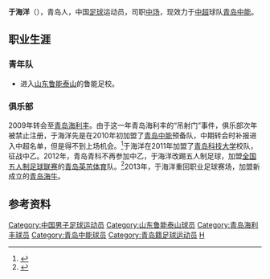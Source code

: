 {{NoteTA
|1 = 于海洋
}}
{{Football player infobox
| playername = 于海洋
| image =
| fullname = 于海洋
| height = {{height|m=1.80}}
| nickname =
| dateofbirth = {{Birth date and age|year=1990|month=4|day=18}}
| cityofbirth = [[山东|山东]][[青岛|青岛]]
| countryofbirth = {{flagicon|CHN}}[[中国|中国]]
| currentclub = [[青岛中能|青岛中能]]
| clubnumber = 41
| position = [[中场|中场]]
| youthyears =
| youthclubs =[[山东鲁能泰山|山东鲁能泰山]]
| years1 = 2009
| clubs1 = [[青岛海利丰|青岛海利丰]]
|  caps1 = 0
| goals1 = 0
| years2 = 2010
| clubs2 = [[青岛中能|青岛中能]]
|  caps2 = 0
| goals2 = 0
| years3 = 2011
| clubs3 = [[青岛青科|青岛青科]]
|  caps3 = 
| goals3 = 
| years4 = 2013 - 
| clubs4 = [[青岛海牛足球俱乐部|青岛海牛]]
|  caps4 = 1
| goals4 = 0
| nationalyears =
| nationalteam =
| nationalcaps(goals) =
| pcupdate = 2014年1月1日
| ntupdate = 
| manageryears =
| managerclubs =
}}

'''于海洋'''（{{bd|1990年|4月18日|catIdx=Y}}），青岛人，中国[[足球|足球]]运动员，司职[[中场|中场]]，现效力于[[中超|中超]]球队[[青岛中能|青岛中能]]。

==职业生涯==
===青年队===
*进入[[山东鲁能泰山|山东鲁能泰山]]的鲁能足校。
===俱乐部===
2009年转会至[[青岛海利丰|青岛海利丰]]。由于这一年青岛海利丰的“吊射门”事件，俱乐部次年被禁止注册，于海洋先是在2010年初加盟了[[青岛中能|青岛中能]]预备队，中期转会时补报进入中超名单，但是得不到上场机会。<ref>{{cite news|title=海利丰随吊射消失 球员梦碎青岛足球路在何方|url=http://sports.qq.com/a/20100902/000803.htm|accessdate=2014-03-22|newspaper=足球-劲体育|date=2010-09-02|archive-date=2019-11-11|archive-url=https://web.archive.org/web/20191111092718/https://sports.qq.com/a/20100902/000803.htm|dead-url=no}}</ref>于海洋在2011年加盟了[[青岛科技大学|青岛科技大学]]校队，征战中乙。2012年，青岛青科不再参加中乙，于海洋改踢五人制足球，加盟[[全国五人制足球联赛|全国五人制足球联赛]]的[[青岛英茁体育|青岛英茁体育]]队。<ref>{{cite news|title=英茁引进射手王双枪更无敌 补充学生军保三争冠军|url=http://www.yangtse.com/system/2012/12/26/015706565.shtml|accessdate=2014-03-22|newspaper=东方网|date=2012-12-26|deadurl=yes|archiveurl=https://web.archive.org/web/20140322060146/http://www.yangtse.com/system/2012/12/26/015706565.shtml|archivedate=2014-03-22}}</ref>2013年，于海洋重回职业足球赛场，加盟新成立的[[青岛海牛足球俱乐部|青岛海牛]]。

== 参考资料 ==
{{reflist}}

{{2010年中超分类名单青岛}}
{{2013年中乙分类名单青岛海牛}}
{{2014年中甲分类名单海牛}}

{{DEFAULTSORT:YU于海洋}}
[[Category:中国男子足球运动员|Category:中国男子足球运动员]]
[[Category:山东鲁能泰山球员|Category:山东鲁能泰山球员]]
[[Category:青岛海利丰球员|Category:青岛海利丰球员]]
[[Category:青岛中能球员|Category:青岛中能球员]]
[[Category:青岛籍足球运动员|Category:青岛籍足球运动员]]
[[Category:于姓|H]]